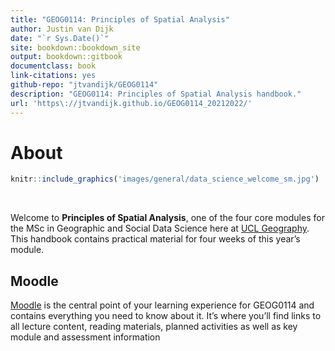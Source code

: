 ```yaml
--- 
title: "GEOG0114: Principles of Spatial Analysis"
author: Justin van Dijk
date: "`r Sys.Date()`"
site: bookdown::bookdown_site
output: bookdown::gitbook
documentclass: book
link-citations: yes
github-repo: "jtvandijk/GEOG0114"
description: "GEOG0114: Principles of Spatial Analysis handbook."
url: 'https\://jtvandijk.github.io/GEOG0114_20212022/'
---
```


# About {-}

```r
knitr::include_graphics('images/general/data_science_welcome_sm.jpg') 
```
<br />

Welcome to **Principles of Spatial Analysis**, one of the four core modules for the MSc in Geographic and Social Data Science here at [UCL Geography](https://www.geog.ucl.ac.uk/). This handbook contains practical material for four weeks of this year's module.

## Moodle {-}
[Moodle](https://moodle.ucl.ac.uk/) is the central point of your learning experience for GEOG0114 and contains everything you need to know about it. It's where you'll find links to all lecture content, reading materials, planned activities as well as key module and assessment information


